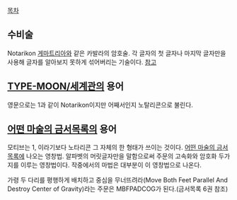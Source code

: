 [[목차]]
== 수비술 ==
Notarikon
[[게마트리아]]와 같은 카발라의 암호술. 각 글자의 첫 글자나 마지막 글자만을 사용해 글자를 알아보지 못하게 섞어버리는 기술이다. [http://en.wikipedia.org/wiki/Notarikon 참고]

== [[TYPE-MOON/세계관]]의 용어 ==
영문으로는 1과 같이 Notarikon이지만 어째서인지 노탈리콘으로 불린다.

== [[어떤 마술의 금서목록]]의 용어 ==
모티브는 1, 이라기보다 노타리콘 그 자체의 한 형태가 쓰이는 것이다.
[[어떤 마술의 금서목록]]에 나오는 영창법. 알파벳의 머릿글자만을 말함으로써 주문의 고속화와 암호화 두가지를 이루는 영창법이다. 작중에서의 마법은 대부분이 이 영창법으로 나온다.

가령 두 다리를 평행하게 배치하고 중심을 무너뜨려라(Move Both Feet Parallel And Destroy Center of Gravity)라는 주문은 MBFPADCOG가 된다.(금서목록 6권 참조)
